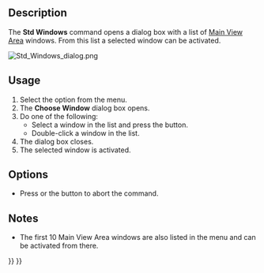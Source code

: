 <languages/>
<translate>

<!--T:1-->
{{Docnav
|[[Std_CascadeWindows|CascadeWindows]]
|
|[[Std_Windows_Menu|Std Windows Menu]]
|IconL=Std_CascadeWindows.svg
|IconR=
|IconC=Freecad.svg
}}

<!--T:2-->
{{GuiCommand
|Name=Std Windows
|MenuLocation=Windows → Windows...
|Workbenches=All
|SeeAlso=[[Std_ActivateNextWindow|Std ActivateNextWindow]], [[Std_ActivatePrevWindow|Std ActivatePrevWindow]]
}}

==Description== <!--T:3-->

<!--T:4-->
The '''Std Windows''' command opens a dialog box with a list of [[Main_View_Area|Main View Area]] windows. From this list a selected window can be activated.

</translate>
[[Image:Std_Windows_dialog.png]]
<translate>
<!--T:5-->
{{Caption|The Choose Window dialog box}}

==Usage== <!--T:6-->

<!--T:7-->
# Select the {{MenuCommand|Windows → [[Image:Std_Windows.svg|16px]] Windows...}} option from the menu.
# The '''Choose Window''' dialog box opens.
# Do one of the following:
#* Select a window in the list and press the {{Button|Activate}} button.
#* Double-click a window in the list.
# The dialog box closes.
# The selected window is activated.

==Options== <!--T:8-->

<!--T:9-->
* Press {{KEY|Esc}} or the {{Button|Cancel}} button to abort the command.

==Notes== <!--T:10-->

<!--T:11-->
* The first 10 Main View Area windows are also listed in the {{MenuCommand|Windows}} menu and can be activated from there.


<!--T:12-->
{{Docnav
|[[Std_CascadeWindows|CascadeWindows]]
|
|[[Std_Windows_Menu|Std Windows Menu]]
|IconL=Std_CascadeWindows.svg
|IconR=
|IconC=Freecad.svg
}}

</translate>
{{Std_Base_navi{{#translation:}}}}
{{Userdocnavi{{#translation:}}}}